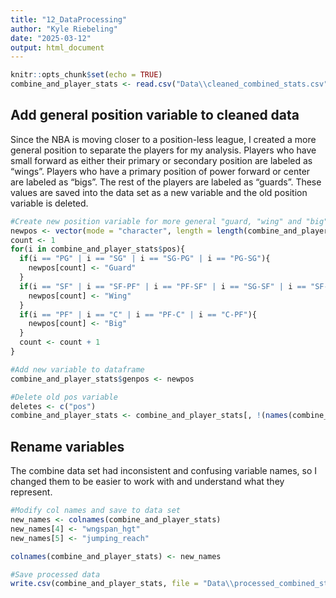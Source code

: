 ```yaml
---
title: "12_DataProcessing"
author: "Kyle Riebeling"
date: "2025-03-12"
output: html_document
---
```


```r
knitr::opts_chunk$set(echo = TRUE)
combine_and_player_stats <- read.csv("Data\\cleaned_combined_stats.csv")
```

## Add general position variable to cleaned data

Since the NBA is moving closer to a position-less league, I created a more general position to separate the players for my analysis. Players who have small forward as either their primary or secondary position are labeled as "wings". Players who have a primary position of power forward or center are labeled as "bigs". The rest of the players are labeled as "guards". These values are saved into the data set as a new variable and the old position variable is deleted.

```r
#Create new position variable for more general "guard, "wing" and "big" labels
newpos <- vector(mode = "character", length = length(combine_and_player_stats))
count <- 1
for(i in combine_and_player_stats$pos){
  if(i == "PG" | i == "SG" | i == "SG-PG" | i == "PG-SG"){
    newpos[count] <- "Guard"
  }
  if(i == "SF" | i == "SF-PF" | i == "PF-SF" | i == "SG-SF" | i == "SF-SG"){
    newpos[count] <- "Wing"
  }
  if(i == "PF" | i == "C" | i == "PF-C" | i == "C-PF"){
    newpos[count] <- "Big"
  }
  count <- count + 1
}

#Add new variable to dataframe
combine_and_player_stats$genpos <- newpos

#Delete old pos variable
deletes <- c("pos")
combine_and_player_stats <- combine_and_player_stats[, !(names(combine_and_player_stats) %in% deletes)]
```


## Rename variables

The combine data set had inconsistent and confusing variable names, so I changed them to be easier to work with and understand what they represent.

```r
#Modify col names and save to data set
new_names <- colnames(combine_and_player_stats)
new_names[4] <- "wngspan_hgt"
new_names[5] <- "jumping_reach"

colnames(combine_and_player_stats) <- new_names

#Save processed data
write.csv(combine_and_player_stats, file = "Data\\processed_combined_stats.csv", row.names = F)
```


